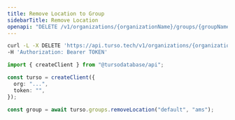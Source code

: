 ```yaml
---
title: Remove Location to Group
sidebarTitle: Remove Location
openapi: "DELETE /v1/organizations/{organizationName}/groups/{groupName}/locations/{location}"
---
```


<RequestExample>

```bash cURL
curl -L -X DELETE 'https://api.turso.tech/v1/organizations/{organizationName}/groups/{groupName}/locations/{location}' \
-H 'Authorization: Bearer TOKEN'
```

```ts Node.js
import { createClient } from "@tursodatabase/api";

const turso = createClient({
  org: "...",
  token: "",
});

const group = await turso.groups.removeLocation("default", "ams");
```

</RequestExample>
